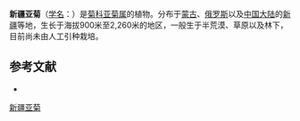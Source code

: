 {{Speciesbox
| name = 新疆亚菊
| status = 
| status_system = 
| image =
| genus = Ajania
| species = fastigiata
| authority = (C. Winkl.) Poljak.
}}

'''新疆亚菊'''（[[学名|学名]]：{{lang|la|''Ajania fastigiata''}}）是[[菊科|菊科]][[亚菊属|亚菊属]]的植物。分布于[[蒙古|蒙古]]、[[俄罗斯|俄罗斯]]以及[[中国大陆|中国大陆]]的[[新疆|新疆]]等地，生长于海拔900米至2,260米的地区，一般生于半荒漠、草原以及林下，目前尚未由人工引种栽培。

== 参考文献 ==
<div class="references-small">
* {{cite web| url =http://www.bioinfo.cn/db05/KmzwSpecies.php?action=view&id=3757| title =新疆亚菊| work =《中国高等植物数据库全库》| publisher =中国科学院微生物研究所| author =昆明植物研究所| accessdate =2009-02-25| deadurl =yes| archiveurl =https://web.archive.org/web/20160305022215/http://www.bioinfo.cn/db05/KmzwSpecies.php?action=view&id=3757| archivedate =2016-03-05}}
</div>
{{Taxonbar|from=Q11083626}}

[[Category:亚菊属|新疆亚菊]]


{{植物小作品}}